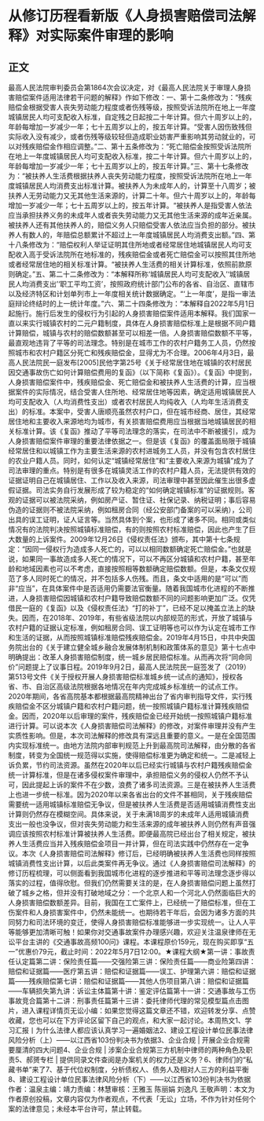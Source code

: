 # 从修订历程看新版《人身损害赔偿司法解释》对实际案件审理的影响
## 正文
最高人民法院审判委员会第1864次会议决定，对《最高人民法院关于审理人身损害赔偿案件适用法律若干问题的解释》作如下修改：一、第十二条修改为：“残疾赔偿金根据受害人丧失劳动能力程度或者伤残等级，按照受诉法院所在地上一年度城镇居民人均可支配收入标准，自定残之日起按二十年计算。但六十周岁以上的，年龄每增加一岁减少一年；七十五周岁以上的，按五年计算。“受害人因伤致残但实际收入没有减少，或者伤残等级较轻但造成职业妨害严重影响其劳动就业的，可以对残疾赔偿金作相应调整。”二、第十五条修改为：“死亡赔偿金按照受诉法院所在地上一年度城镇居民人均可支配收入标准，按二十年计算。但六十周岁以上的，年龄每增加一岁减少一年；七十五周岁以上的，按五年计算。”三、第十七条修改为：“被扶养人生活费根据扶养人丧失劳动能力程度，按照受诉法院所在地上一年度城镇居民人均消费支出标准计算。被扶养人为未成年人的，计算至十八周岁；被扶养人无劳动能力又无其他生活来源的，计算二十年。但六十周岁以上的，年龄每增加一岁减少一年；七十五周岁以上的，按五年计算。“被扶养人是指受害人依法应当承担扶养义务的未成年人或者丧失劳动能力又无其他生活来源的成年近亲属。被扶养人还有其他扶养人的，赔偿义务人只赔偿受害人依法应当负担的部分。被扶养人有数人的，年赔偿总额累计不超过上一年度城镇居民人均消费支出额。”四、第十八条修改为：“赔偿权利人举证证明其住所地或者经常居住地城镇居民人均可支配收入高于受诉法院所在地标准的，残疾赔偿金或者死亡赔偿金可以按照其住所地或者经常居住地的相关标准计算。“被扶养人生活费的相关计算标准，依照前款原则确定。”五、第二十二条修改为：“本解释所称‘城镇居民人均可支配收入’‘城镇居民人均消费支出’‘职工平均工资’，按照政府统计部门公布的各省、自治区、直辖市以及经济特区和计划单列市上一年度相关统计数据确定。“‘上一年度’，是指一审法庭辩论终结时的上一统计年度。”六、第二十四条修改为：“本解释自2022年5月1日起施行。施行后发生的侵权行为引起的人身损害赔偿案件适用本解释。我们国家一直以来实行城镇农村的二元户籍制度，具体在人身损害赔偿标准上是根据不同户籍计算赔偿，城镇与农村的赔偿数额甚至可以相差一倍。人身损害赔偿数额不平等，最直观地违背了平等的司法理念。特别是在城市工作的农村户籍务工人员，仍然按照城市和农村户籍区分死亡和残疾赔偿金，显得尤为不合理。2006年4月3日，最高人民法院民一庭发布[2005]民他字第25号《关于经常居住地在城镇的农村居民因交通事故伤亡如何计算赔偿费用的复函》（以下简称《复函》）。《复函》中提到，人身损害赔偿案件中，残疾赔偿金、死亡赔偿金和被扶养人生活费的计算，应当根据案件的实际情况，结合受害人住所地、经常居住地等因素，确定适用城镇居民人均可支配收入（人均消费性支出）或者农村居民人均纯收入（人均年生活消费支出）的标准。本案中，受害人唐顺亮虽然农村户口，但在城市经商、居住，其经常居住地和主要收入来源地均为城市，有关损害赔偿费用应当根据当地城镇居民的相关标准计算。该《复函》推动了平等司法理念的落实，在司法中不断被援引，成为人身损害赔偿案件审理的重要法律依据之一。但是该《复函》的覆盖面局限于城镇经常居住和以城镇工作为主要生活来源的农村进城务工人员，并没有包含农村居住的农业户籍人员。同时，如何认定“城镇经常居住”和“主要收入来源为城镇”成为了司法审理的重点。特别是有很多在城镇灵活工作的农村户籍人员，无法提供有效的证据证明自己在城镇居住、工作以及收入来源，司法审理中甚至因此催生出很多虚假证据。司法实务自行发展形成了较为稳定的“如何确定城镇标准”的证据规则。客观的证据可以被法院采纳，例如房产证、暂住证、社保记录、纳税证明；事后容易伪造的证据则不被法院采纳，例如租房合同（经公安部门备案的可以采纳），公司出具的误工证明，证人证言等。当然具体到个案，也形成了诸多不同。相同或类似情况有的法院判决按照城镇标准赔偿，有的则按照农村标准赔偿，因此也产生了巨大数量的上诉案件。2009年12月26日《侵权责任法》颁布，其中第十七条规定：“因同一侵权行为造成多人死亡的，可以以相同数额确定死亡赔偿金。”也就是说，如果同一事故造成多人死亡的情况下，可以不再区分城镇和农村户籍，甚至年龄和地域因素也可以不考虑，直接按照相等数额确定赔偿数额。但是，本条文仅规范了多人同时死亡的情况，并不包括多人伤残。而且，条文中适用的是“可以”而非“应当”，在具体案件中是否适用仍需要法官衡量。随着我国城市化进程的不断推进，人身损害赔偿因城镇和农村户籍导致赔偿数额不同的问题影响更加广泛。仅凭借民一庭的《复函》以及《侵权责任法》“打的补丁”，已经不足以掩盖立法上的缺失。因而，在2018年、2019年，有些省级法院以内部规范的形式，开放了城镇与农村户籍的证据认定标准，例如租房合同、误工证明等也可以作为认定在城市工作和生活的证据，从而按照城镇标准赔偿残疾赔偿金。2019年4月15日，中共中央国务院出台的《关于建立健全城乡融合发展体制机制和政策体系的意见》第十七点中明确提出：改革人身损害赔偿制度，统一城乡居民赔偿标准。从而再次将“同命同价”问题提上了议事日程。2019年9月2日，最高人民法院民一庭签发了（2019）第513号文件《关于授权开展人身损害赔偿标准城乡统一试点的通知》，授权各省、市、自治区高级法院根据各地情况在年内完成城乡标准统一的试点工作。2020年期间，各省高院基本都根据最高院精神出台了省内审判指导文件，实行残疾赔偿金不区分城镇户籍和农村户籍问题，统一按照城镇户籍标准计算残疾赔偿金。因而，2020年以后审理的案件，残疾赔偿金已经开始统一按照城镇户籍标准进行计算。可以说本次《人身损害赔偿司法解释》的修改，对案件审理并没有产生实质性影响。但是，本次司法解释的修改具有深远且重要的意义。一是在全国范围内实现标准统一。由地方法院内部审判规范上升到最高院司法解释，由分散的各省制度，转变为全国统一规范得以实施，使得赔偿标准更为确定和统一。二是减轻上诉负累，节约司法资源。虽然在2020年以后已经实行城镇与农村户籍残疾赔偿金统一计算标准，但是在诸多侵权案件审理中，承担赔偿义务的侵权人仍然不予认可，因此提起上诉的案件不在少数，浪费了诸多司法资源。三是在被扶养人生活费上也进一步统一标准。因为2020年以来各省出台的文件不甚相同，关于残疾赔偿需要统一适用城镇标准赔偿无争议，但是被扶养人生活费是否适用城镇消费性支出计算则仍然存在模糊空间。具体来说，关于未满18周岁的未成年人适用城镇消费支出一般也没争议，但对丧失劳动能力和生活来源的成年被扶养人则仍然有声音强调应该按照农村标准计算被扶养人生活费。即便最高院已经出台了相关规定，被扶养人生活费应当并入残疾赔偿金项目一并计算，但在司法实践中仍然存在一定争议。本次《人身损害赔偿司法解释》修订后，已经明确被扶养人生活费也同样按照城镇消费性支出计算，以后此类案件再无争议。通过《人身损害赔偿司法解释》的修订历程梳理，可以侧面看到我国城市化进程的逐步推进和平等司法理念逐步得以落实的过程，值得欣慰。但我们仍然需要关注的是，在人身损害赔偿问题上虽然打破了城乡之格，但并没有打破地域之分：一个北京人和一个河北人仍然面临巨大的人身损害赔偿数额差异。目前，我国在工亡案件上，已经统一了赔偿标准，但在工伤案件和人身损害案件中，仍然未能统一。也期待若干年后，会因为诸多方面的共同努力和司法环境的变迁，使得人身损害赔偿标准能够进一步实现统一。让人人平等能够更加清晰可触！如果你对交通事故案件办理感兴趣，欢迎关注温泉律师在无讼平台主讲的《交通事故高频100问》课程。本课程原价159元，现在购买即享“五一”优惠价79元，截止时间：2022年5月7日12:00。★课程大纲★第一讲：事故责任认定篇第二讲：保险责任篇——交强险第三讲：保险责任篇——商业险第四讲：赔偿和证据篇——医疗第五讲：赔偿和证据篇——误工、护理第六讲：赔偿和证据篇——残疾赔偿第七讲：赔偿和证据篇——其他人伤项目第八讲：赔偿和证据篇——车辆损失第九讲：诉讼主体篇第十讲：鉴定评估篇第十一讲：交通事故与工伤事故竞合篇第十二讲：刑事责任篇第十三讲：委托律师代理的常见模型篇点击图片，进入课程详情页无讼小编：如果您觉得这篇文章还不错，欢迎转发分享、点赞收藏，您也可以在下方评论区留下自己的观点，和大家一起讨论。本周热文1、学习汇报丨为什么法律人都应该认真学习一遍婚姻法2、建设工程设计单位民事法律风险分析（上）——以江西省103份判决书为依据3、企业合规 | 开展企业合规需要厘清的四大问题4、企业合规 | 涉案企业合规第三方机制中律师的两种角色及职责5、郝赟专栏 | 提供同录文件查阅是办案机关的权力还是义务？6、律师们的“私藏书单”来了7、基于代位权制度，分析债权人、债务人及相对人三方的利益平衡8、建设工程设计单位民事法律风险分析（下）——以江西省103份判决书为依据作者：温泉主编：靖力责编：林慧审核：王雅玉 陈丽娟 刘逸凡 王敬声明：本文为作者原创投稿，文章内容仅为作者观点，不代表「无讼」立场，不作为针对任何个案的法律意见；未经本平台许可，禁止转载。